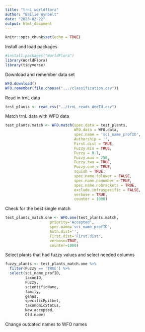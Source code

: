 ```yaml
---
title: "trnL worldflora"
author: "Bailie Wynbelt"
date: "2023-02-22"
output: html_document
---
```


```r
knitr::opts_chunk$set(echo = TRUE)
```

Install and load packages
```r
#install.packages("WorldFlora")
library(WorldFlora)
library(tidyverse)
```

Download and remember data set
```r
WFO.download()
WFO.remember(file.choose(".../classification.csv"))
```

Read in trnL data
```r
test_plants <- read_csv("../trnL_reads_WeeTU.csv")
```

Match trnL data with WFO data
```r
test_plants.match <- WFO.match(spec.data = test_plants, 
                               WFO.data = WFO.data,
                               spec.name = 'sci_name_profID', 
                               Authorship = '', 
                               First.dist = TRUE, 
                               Fuzzy.min = TRUE, 
                               Fuzzy = 0.1, 
                               Fuzzy.max = 250, 
                               Fuzzy.two = TRUE, 
                               Fuzzy.one = TRUE, 
                               squish = TRUE, 
                               spec.name.tolower = FALSE, 
                               spec.name.nonumber = TRUE, 
                               spec.name.nobrackets = TRUE, 
                               exclude.infraspecific = FALSE, 
                               verbose = TRUE, 
                               counter = 1000)
```


Check for the best single match
```r
test_plants_match.one <- WFO.one(test_plants.match, 
                    priority='Accepted', 
                    spec.name='sci_name_profID', 
                    Auth.dist='', 
                    First.dist='First.dist', 
                    verbose=TRUE, 
                    counter=1000)
```


Select plants that had fuzzy values and select needed columns
```r
fuzzy_plants <- test_plants_match.one %>% 
  filter(Fuzzy == 'TRUE') %>% 
  select(sci_name_profID, 
         taxonID,
         Fuzzy, 
         scientificName, 
         family, 
         genus,
         specificEpithet,
         taxonomicStatus,
         New.accepted,
         Old.name)
```

Change outdated names to WFO names